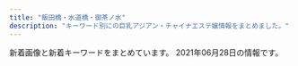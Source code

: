 ```yaml
---
title: "飯田橋・水道橋・御茶ノ水"
description: "キーワード別にの巨乳アジアン・チャイナエステ嬢情報をまとめました。"
---
```


新着画像と新着キーワードをまとめています。
2021年06月28日の情報です。

<DmmAffiliateIns />
<KeywordTable
  shops={
    [
    {
        "station": "JR\u6c34\u9053\u6a4b\u99c5\u897f\u53e3",
        "img_links": [
            "http://yu.xyz.mn/images/s_news.jpg",
            "http://yu.xyz.mn/photos/sites/91/2021/01/2021012205451889.jpg",
            "http://yu.xyz.mn/images/ac3.jpg",
            "http://yu.xyz.mn/images/room2.jpg",
            "http://yu.xyz.mn/images/mobile.jpg",
            "http://yu.xyz.mn/photos/sites/91/2019/12/2019122702252691.jpg",
            "http://yu.xyz.mn/images/ac5.jpg",
            "http://yu.xyz.mn/images/ac6.jpg",
            "http://yu.xyz.mn/images/room1.jpg",
            "http://yu.xyz.mn/photos/sites/91/2019/12/2019122901424384.jpg",
            "http://yu.xyz.mn/images/room4.jpg",
            "http://yu.xyz.mn/images/s_staff.jpg",
            "http://yu.xyz.mn/photos/sites/91/2020/02/2020022305370017.jpg",
            "http://yu.xyz.mn/images/ac1.jpg",
            "http://yu.xyz.mn/photos/sites/91/2020/04/2020040807282190.jpg",
            "http://yu.xyz.mn/images/s_shedule.jpg",
            "http://yu.xyz.mn/images/ac2.jpg",
            "http://yu.xyz.mn/images/ac4.jpg",
            "http://yu.xyz.mn/images/top.jpg",
            "http://yu.xyz.mn/images/room3.jpg",
            "http://yu.xyz.mn/photos/sites/91/2019/12/2019122702252767.jpg"
        ],
        "url": "http://yu.xyz.mn/",
        "name": "\u60a0 \u3086\u3046",
        "keywords": {
            "86": 7,
            "87": 7,
            "D": 35,
            "84": 7,
            "85": 21,
            "C": 20
        }
    },
    {
        "url": "http://rapisu.tokyo/",
        "station": "\u795e\u4fdd\u753a\u99c5A7\u51fa\u53e3",
        "img_links": [
            "http://rapisu.tokyo/images/r2.jpg",
            "http://rapisu.tokyo/images/tiao.png",
            "http://rapisu.tokyo/images/mika.jpg",
            "http://rapisu.tokyo/images/flash1.jpg",
            "http://rapisu.tokyo/images/g0.jpg",
            "http://rapisu.tokyo/images/zi_staff.png",
            "http://rapisu.tokyo/images/meihui.jpg",
            "http://rapisu.tokyo/images/end.png",
            "http://rapisu.tokyo/images/r1.jpg",
            "http://rapisu.tokyo/images/flash.jpg",
            "http://rapisu.tokyo/images/mobile.png",
            "http://rapisu.tokyo/images/top.png",
            "http://rapisu.tokyo/images/r3.jpg"
        ],
        "keywords": {
            "C": 7
        },
        "name": "\u30e9\u30d4\u30b9"
    },
    {
        "name": "Lime",
        "url": "http://sln-relax.com/",
        "img_links": [
            "http://sln-relax.com/img/att.jpg",
            "http://sln-relax.com/i/files/homeimg.jpg",
            "http://sln-relax.com/scdl/staff/10081.jpg",
            "http://sln-relax.com/scdl/staff/10061.jpg",
            "http://sln-relax.com/scdl/staff/10031.jpg",
            "http://sln-relax.com/pic/topimg3.jpg",
            "http://sln-relax.com/img/ttl_concept.jpg",
            "http://sln-relax.com/scdl/staff/10071.jpg",
            "http://sln-relax.com/img/ttl_staff.png",
            "http://sln-relax.com/img/ttl_rec.jpg",
            "http://sln-relax.com/pic/topimg2.jpg",
            "http://sln-relax.com/pic/topimg1.jpg",
            "http://sln-relax.com/i/files/girl01.jpg",
            "http://sln-relax.com/pic/head.png",
            "http://sln-relax.com/img/ttl_mobile.jpg",
            "http://sln-relax.com/i/files/girl02.jpg",
            "http://sln-relax.com/scdl/staff/10011.jpg",
            "http://sln-relax.com/img/ttl_tnew.jpg",
            "http://sln-relax.com/scdl/staff/10041.jpg",
            "http://sln-relax.com/scdl/staff/10051.jpg",
            "http://sln-relax.com/scdl/staff/10021.jpg"
        ],
        "keywords": {
            "C": 17
        },
        "station": "JR\u6c34\u9053\u6a4b\u99c5\u897f\u53e3"
    },
    {
        "url": "http://aromalucky.xyz/",
        "keywords": {},
        "name": "\u30a2\u30ed\u30de\u30e9\u30c3\u30ad\u30fc",
        "station": "\u5c0f\u5ddd\u753a\u99c5B4",
        "img_links": [
            "https://i0.wp.com/aromalucky.xyz/wp-content/uploads/2019/05/02.png",
            "https://i0.wp.com/aromalucky.xyz/wp-content/uploads/2017/12/05-1.jpg",
            "https://i1.wp.com/aromalucky.xyz/wp-content/uploads/2019/10/20.jpg",
            "https://i1.wp.com/aromalucky.xyz/wp-content/uploads/2017/12/04-1.jpg",
            "https://i1.wp.com/aromalucky.xyz/wp-content/uploads/2019/05/16.jpg",
            "https://i2.wp.com/aromalucky.xyz/wp-content/uploads/2019/04/12.jpg",
            "https://i2.wp.com/aromalucky.xyz/wp-content/uploads/2019/05/03.png",
            "https://i2.wp.com/aromalucky.xyz/wp-content/uploads/2017/12/03-1.jpg",
            "https://i0.wp.com/aromalucky.xyz/wp-content/uploads/2019/05/15.jpg",
            "https://i2.wp.com/aromalucky.xyz/wp-content/uploads/2019/04/14.jpg",
            "https://i2.wp.com/aromalucky.xyz/wp-content/uploads/2020/09/21.jpg",
            "http://aromalucky.xyz/wp-content/uploads/2019/05/01_02.png",
            "https://i2.wp.com/aromalucky.xyz/wp-content/uploads/2017/12/08.jpg",
            "https://i0.wp.com/aromalucky.xyz/wp-content/uploads/2019/04/13.jpg",
            "https://i2.wp.com/aromalucky.xyz/wp-content/uploads/2017/12/02.jpg"
        ]
    },
    {
        "img_links": [
            "http://venus.tyo.cm/photos/sites/40/2021/05/2021052208382514.jpeg",
            "http://venus.tyo.cm/images/room4.jpg",
            "http://venus.tyo.cm/photos/sites/40/2020/08/2020083109075848.jpeg",
            "http://venus.tyo.cm/photos/sites/40/2021/05/2021052208051451.jpeg",
            "http://venus.tyo.cm/images/room3.jpg",
            "http://venus.tyo.cm/photos/sites/40/2021/05/202105220805459.jpeg",
            "http://venus.tyo.cm/images/room5.jpg",
            "http://venus.tyo.cm/images/pagetop.png",
            "http://venus.tyo.cm/photos/sites/40/2020/08/2020083109075784.jpeg",
            "http://venus.tyo.cm/photos/sites/40/2021/05/2021052208053057.jpeg",
            "http://venus.tyo.cm/images/spmainimg.jpg",
            "http://venus.tyo.cm/photos/sites/40/2021/05/2021052208043246.jpeg",
            "http://venus.tyo.cm/photos/sites/40/2021/05/2021052208353844.jpeg",
            "http://venus.tyo.cm/images/mainimg.jpg",
            "http://venus.tyo.cm/images/room6.jpg",
            "http://venus.tyo.cm/photos/sites/40/2020/08/2020083109075912.jpeg",
            "http://venus.tyo.cm/photos/sites/40/2020/08/2020083109075883.jpeg",
            "http://venus.tyo.cm/images/top.png",
            "http://venus.tyo.cm/photos/sites/40/2021/05/2021052208041450.jpeg",
            "http://venus.tyo.cm/images/room1.jpg",
            "http://venus.tyo.cm/images/room2.jpg"
        ],
        "station": "JR\u6c34\u9053\u6a4b\u99c5\u6771\u53e3",
        "keywords": {
            "88": 4,
            "83": 6,
            "E": 2,
            "84": 2,
            "89": 6,
            "85": 6,
            "D": 16,
            "F": 6
        },
        "url": "http://venus.tyo.cm/",
        "name": "\u30d3\u30fc\u30ca\u30b9"
    },
    {
        "img_links": [
            "https://izumi-esthe.tokyo/wp-content/themes/este/img/top-img01a.png",
            "https://izumi-esthe.tokyo/wp-content/uploads/2021/05/6754iyashinoizumi.jpg",
            "https://izumi-esthe.tokyo/wp-content/uploads/2021/05/7675621789iyashinoizumi.jpg",
            "https://izumi-esthe.tokyo/wp-content/themes/este/img/3.jpg",
            "https://izumi-esthe.tokyo/wp-content/uploads/2021/02/999iyashinoizumi-1.jpg",
            "https://izumi-esthe.tokyo/wp-content/themes/este/img/6.jpg",
            "https://izumi-esthe.tokyo/wp-content/uploads/2021/06/2121iyashinoizumi.jpg",
            "https://izumi-esthe.tokyo/wp-content/uploads/2021/02/1111iyashinoizumi.jpg",
            "https://izumi-esthe.tokyo/wp-content/uploads/2021/02/999iyashinoizumi.jpg",
            "https://izumi-esthe.tokyo/wp-content/uploads/2021/02/3111112iyashinoizumi.jpg",
            "https://izumi-esthe.tokyo/wp-content/themes/este/img/tel_footer.png",
            "https://izumi-esthe.tokyo/wp-content/uploads/2021/02/1111iyashinoizumi-2.jpg",
            "https://izumi-esthe.tokyo/wp-content/themes/este/img/top-img01b.png",
            "https://izumi-esthe.tokyo/wp-content/uploads/2021/06/76514678iyashinoizumi.jpg",
            "https://izumi-esthe.tokyo/wp-content/uploads/2021/02/121dfghiyashinoizumi-1.jpg",
            "https://izumi-esthe.tokyo/wp-content/themes/este/img/tel_header.png",
            "https://izumi-esthe.tokyo/wp-content/uploads/2021/02/8765iyashinoizumi.jpg",
            "https://izumi-esthe.tokyo/wp-content/uploads/2021/02/876521iyashinoizumi-1.jpg",
            "https://izumi-esthe.tokyo/wp-content/themes/este/img/top-img04.png",
            "https://izumi-esthe.tokyo/wp-content/uploads/2021/04/WechatIMG866.jpeg",
            "https://izumi-esthe.tokyo/wp-content/themes/este/img/top-img02f.png",
            "https://izumi-esthe.tokyo/wp-content/uploads/2021/02/15drtyfugihoas-1.jpg",
            "https://izumi-esthe.tokyo/wp-content/uploads/2021/02/3111iyashinoizumi.jpg",
            "https://izumi-esthe.tokyo/wp-content/uploads/2021/02/77iyashinoizumi.jpg",
            "https://izumi-esthe.tokyo/wp-content/uploads/2021/05/982716ttiyashinoizumi.jpg",
            "https://izumi-esthe.tokyo/wp-content/uploads/2021/02/3serdtfygui.jpg",
            "https://izumi-esthe.tokyo/wp-content/uploads/2021/02/1iyashinoizumi-1.jpg",
            "https://izumi-esthe.tokyo/wp-content/uploads/2021/02/5432111iyashinoizumi.jpg",
            "https://izumi-esthe.tokyo/wp-content/uploads/2021/02/9876iyashinoizumi.jpg",
            "https://izumi-esthe.tokyo/wp-content/uploads/2021/02/8765421iyashinoizumi.jpg",
            "https://izumi-esthe.tokyo/wp-content/themes/este/img/call.png",
            "https://izumi-esthe.tokyo/wp-content/uploads/2021/02/2221iyashinoizumi.jpg",
            "https://izumi-esthe.tokyo/wp-content/uploads/2021/02/98767689iyashinoizumi.jpg",
            "https://izumi-esthe.tokyo/wp-content/themes/este/img/5.jpg",
            "https://izumi-esthe.tokyo/wp-content/uploads/2021/02/2iyashinoizumi.jpg",
            "https://izumi-esthe.tokyo/wp-content/uploads/2021/05/34567897867iyashinoizumi.jpg",
            "https://izumi-esthe.tokyo/wp-content/themes/este/img/top-img03.png",
            "https://izumi-esthe.tokyo/wp-content/themes/este/img/2.jpg",
            "https://izumi-esthe.tokyo/wp-content/uploads/2021/02/211iyashinoizumi.jpg",
            "https://izumi-esthe.tokyo/wp-content/uploads/2021/02/121iyashinoizumi.jpg",
            "https://izumi-esthe.tokyo/wp-content/themes/este/img/4.jpg",
            "https://izumi-esthe.tokyo/wp-content/uploads/2021/03/312121iyashinoizumi.jpg",
            "https://izumi-esthe.tokyo/wp-content/themes/este/img/top-img01.png",
            "https://izumi-esthe.tokyo/wp-content/uploads/2021/02/1iyashinoizumi.jpg",
            "https://izumi-esthe.tokyo/wp-content/uploads/2021/06/123456hiyashinoizumi.jpg",
            "https://izumi-esthe.tokyo/wp-content/uploads/2021/02/iyashinoizumi.jpg",
            "https://izumi-esthe.tokyo/wp-content/themes/este/img/1.jpg"
        ],
        "keywords": {
            "C": 20,
            "D": 36,
            "E": 22
        },
        "name": "\u7652\u3057\u306e\u6cc9",
        "station": "\u5c0f\u5ddd\u753a\u99c5B5\u51fa\u53e3",
        "url": "https://izumi-esthe.tokyo/"
    },
    {
        "img_links": [
            "http://jinbocho.xyz/images/z2.jpg",
            "http://jinbocho.xyz/images/gb01.png",
            "http://jinbocho.xyz/images/a5.jpg",
            "http://jinbocho.xyz/images/r3.jpg",
            "http://jinbocho.xyz/images/yuk.jpg",
            "http://jinbocho.xyz/images/a3.jpg",
            "http://jinbocho.xyz/images/yuki.jpg",
            "http://jinbocho.xyz/images/top1.jpg",
            "http://jinbocho.xyz/images/mi.jpg",
            "http://jinbocho.xyz/images/miki.jpg",
            "http://jinbocho.xyz/images/r1.jpg",
            "http://jinbocho.xyz/images/s_staff.png",
            "http://jinbocho.xyz/images/top2.jpg",
            "http://jinbocho.xyz/images/g8.jpg",
            "http://jinbocho.xyz/images/r6.jpg",
            "http://jinbocho.xyz/images/a2.jpg",
            "http://jinbocho.xyz/images/a4.jpg",
            "http://jinbocho.xyz/images/g9.jpg",
            "http://jinbocho.xyz/images/mika.jpg",
            "http://jinbocho.xyz/images/a1.jpg",
            "http://jinbocho.xyz/images/r5.jpg",
            "http://jinbocho.xyz/images/z1.jpg",
            "http://jinbocho.xyz/images/new-tit.png",
            "http://jinbocho.xyz/images/r2.jpg",
            "http://jinbocho.xyz/images/r4.jpg",
            "http://jinbocho.xyz/images/g2.jpg",
            "http://jinbocho.xyz/images/g1.jpg",
            "http://jinbocho.xyz/images/haru.jpg",
            "http://jinbocho.xyz/images/new-tit3.png",
            "http://jinbocho.xyz/images/g0.jpg",
            "http://jinbocho.xyz/images/left3.png",
            "http://jinbocho.xyz/images/g10.jpg",
            "http://jinbocho.xyz/images/g7.jpg",
            "http://jinbocho.xyz/images/mobile.png",
            "http://jinbocho.xyz/images/gr.jpg",
            "http://jinbocho.xyz/images/zi.png",
            "http://jinbocho.xyz/images/face.png"
        ],
        "station": "\u795e\u4fdd\u753a\u99c5A5\u51fa\u53e3",
        "keywords": {},
        "url": "http://jinbocho.xyz/",
        "name": "\u306f\u306a\u3073"
    },
    {
        "img_links": [
            "https://raku-relax.tokyo/wp-content/uploads/2018/12/4567rakura.jpg",
            "https://raku-relax.tokyo/wp-content/themes/este/img/1.jpg",
            "https://raku-relax.tokyo/wp-content/themes/este/img/3.jpg",
            "https://raku-relax.tokyo/wp-content/themes/este/img/tel_header.png",
            "https://raku-relax.tokyo/wp-content/uploads/2021/04/98976890rakura.jpg",
            "https://raku-relax.tokyo/wp-content/themes/este/img/tel.png",
            "https://raku-relax.tokyo/wp-content/themes/este/img/top-img01.png",
            "https://raku-relax.tokyo/wp-content/themes/este/img/2.jpg",
            "https://raku-relax.tokyo/wp-content/themes/este/img/top-img02.png",
            "https://raku-relax.tokyo/wp-content/uploads/2021/05/8976251rakura.jpg",
            "https://raku-relax.tokyo/wp-content/themes/este/img/4.jpg",
            "https://raku-relax.tokyo/wp-content/uploads/2018/12/satfuygihoj.jpg",
            "https://raku-relax.tokyo/wp-content/uploads/2020/11/oiuarakura.jpg",
            "https://raku-relax.tokyo/wp-content/themes/este/img/top-img03.png",
            "https://raku-relax.tokyo/wp-content/themes/este/img/top-img05.png",
            "https://raku-relax.tokyo/wp-content/uploads/2020/10/28917rakura.jpg",
            "https://raku-relax.tokyo/wp-content/uploads/2021/04/8721rakura.jpg",
            "https://raku-relax.tokyo/wp-content/uploads/2020/01/897sarakura.jpg",
            "https://raku-relax.tokyo/wp-content/themes/este/img/tel_footer.png",
            "https://raku-relax.tokyo/wp-content/themes/este/img/tel02.png",
            "https://raku-relax.tokyo/wp-content/themes/este/img/tel03.png",
            "https://raku-relax.tokyo/wp-content/uploads/2021/01/1211rakura.jpg",
            "https://raku-relax.tokyo/wp-content/uploads/2020/10/ertyurakura.jpg",
            "https://raku-relax.tokyo/wp-content/uploads/2020/11/9897621rakura.jpg",
            "https://raku-relax.tokyo/wp-content/uploads/2020/01/y45a121.jpg",
            "https://raku-relax.tokyo/wp-content/uploads/2020/04/1234sertdyf.jpg",
            "https://raku-relax.tokyo/wp-content/uploads/2020/04/siuaytfsa.jpg",
            "https://raku-relax.tokyo/wp-content/themes/este/img/top-img04.png"
        ],
        "url": "https://raku-relax.tokyo/",
        "station": "\u725b\u8fbc\u795e\u697d\u5742\u99c5A2\u51fa\u53e3",
        "keywords": {
            "E": 6,
            "D": 13,
            "C": 26
        },
        "name": "\u697d\u697d"
    },
    {
        "name": "\u30d7\u30ea\u30f3",
        "keywords": {
            "\u30bb\u30af\u30b7\u30fc": 1,
            "\u80f8": 1
        },
        "station": "JR\u6c34\u9053\u6a4b\u99c5\u897f\u53e3",
        "img_links": [
            "https://suidobashi-mensesthe.com/icon/line.png",
            "https://suidobashi-mensesthe.com/button/staff.png",
            "https://suidobashi-mensesthe.com/mens-esthe-massage/2021/04/20/rina-s1.jpg",
            "https://suidobashi-mensesthe.com/room/6-l.jpg",
            "https://suidobashi-mensesthe.com/staff/midori-l2.jpg",
            "https://suidobashi-mensesthe.com/room/1-s.jpg",
            "https://suidobashi-mensesthe.com/room/esthe1.jpg",
            "https://suidobashi-mensesthe.com/staff/midori-l3.jpg",
            "https://suidobashi-mensesthe.com/images/covit19.jpg",
            "https://suidobashi-mensesthe.com/staff/rina-l1.jpg",
            "https://suidobashi-mensesthe.com/images/prin-video2.jpg",
            "https://suidobashi-mensesthe.com/room/1-l.jpg",
            "https://suidobashi-mensesthe.com/images/footer-r.png",
            "https://suidobashi-mensesthe.com/room/5-s.jpg",
            "https://suidobashi-mensesthe.com/staff/midori-l1.jpg",
            "https://suidobashi-mensesthe.com/room/6-s.jpg",
            "https://suidobashi-mensesthe.com/room/3-l.jpg",
            "https://suidobashi-mensesthe.com/images/header3.png",
            "https://suidobashi-mensesthe.com/images/flower.png",
            "https://suidobashi-mensesthe.com/images/qrcode.png",
            "https://suidobashi-mensesthe.com/images/clear.png",
            "https://suidobashi-mensesthe.com/icon/facebook.png",
            "https://suidobashi-mensesthe.com/room/4-l.jpg",
            "https://suidobashi-mensesthe.com/room/2-s.jpg",
            "https://suidobashi-mensesthe.com/room/2-l.jpg",
            "https://suidobashi-mensesthe.com/staff/midori-s3.jpg",
            "https://suidobashi-mensesthe.com/room/5-l.jpg",
            "https://suidobashi-mensesthe.com/room/3-s.jpg",
            "https://suidobashi-mensesthe.com/room/esthe2.jpg",
            "https://suidobashi-mensesthe.com/staff/midori-s1.jpg",
            "https://suidobashi-mensesthe.com/button/blog.png",
            "https://suidobashi-mensesthe.com/staff/midori-s2.jpg",
            "https://suidobashi-mensesthe.com/images/footer-l.png",
            "https://suidobashi-mensesthe.com/icon/google_plus.png",
            "https://suidobashi-mensesthe.com/images/covit19-2.jpg",
            "https://suidobashi-mensesthe.com/images/main-sp.jpg",
            "https://suidobashi-mensesthe.com/icon/twitter.png",
            "https://suidobashi-mensesthe.com/button/home.png",
            "https://suidobashi-mensesthe.com/room/4-s.jpg",
            "https://suidobashi-mensesthe.com/staff/rina-s1.jpg",
            "https://suidobashi-mensesthe.com/images/main1.jpg",
            "https://suidobashi-mensesthe.com/room/esthe3.jpg"
        ],
        "url": "https://suidobashi-mensesthe.com/"
    },
    {
        "station": "JR\u6c34\u9053\u6a4b\u99c5\u6771\u53e3",
        "keywords": {},
        "img_links": [
            "http://www.pilink.xyz/style/mobile.jpg",
            "http://www.pilink.xyz/style/head1.jpg",
            "http://www.pilink.xyz/style/line.png",
            "http://www.pilink.xyz/style/ta.jpg",
            "http://www.pilink.xyz/uploads/210420/1-210420150221a8.jpg",
            "http://www.pilink.xyz/uploads/210420/1-210420151411422.png",
            "http://www.pilink.xyz/style/staff_t.jpg",
            "http://www.pilink.xyz/uploads/210420/1-21042015013J02.jpg",
            "http://www.pilink.xyz/style/concept.jpg",
            "http://www.pilink.xyz/uploads/181018/rec2.png",
            "http://www.pilink.xyz/uploads/181018/sys2.jpg",
            "http://www.pilink.xyz/style/news.jpg",
            "http://www.pilink.xyz/style/sm.jpg"
        ],
        "name": "\u30c1\u30e5\u30fc\u30ea\u30c3\u30d7",
        "url": "http://www.pilink.xyz/"
    }
]
}
/>
<DmmAffiliateScript />
